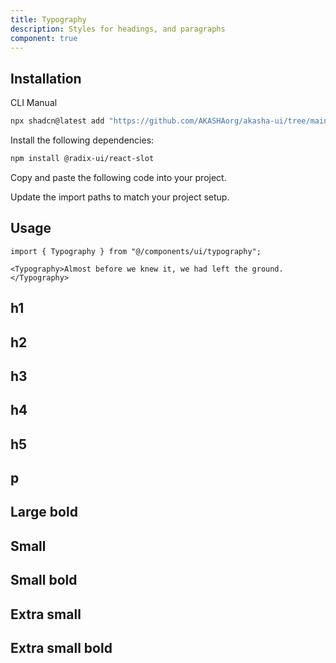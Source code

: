 ```yaml
---
title: Typography
description: Styles for headings, and paragraphs
component: true
---
```


<ComponentPreview
  name="typography-demo"
  description="A typography component."
/>

## Installation

<Tabs defaultValue="cli">

<TabsList>
  <TabsTrigger value="cli">CLI</TabsTrigger>
  <TabsTrigger value="manual">Manual</TabsTrigger>
</TabsList>
<TabsContent value="cli">

```bash
npx shadcn@latest add "https://github.com/AKASHAorg/akasha-ui/tree/main/public/r/styles/default/hero-badge.json"
```

</TabsContent>

<TabsContent value="manual">

<Steps>

<Step>Install the following dependencies:</Step>

```bash
npm install @radix-ui/react-slot
```

<Step>Copy and paste the following code into your project.</Step>

<ComponentSource name="typography" />

<Step>Update the import paths to match your project setup.</Step>

</Steps>

</TabsContent>

</Tabs>

## Usage

```tsx
import { Typography } from "@/components/ui/typography";
```

```tsx
<Typography>Almost before we knew it, we had left the ground.</Typography>
```

## h1

<ComponentPreview name="typography-h1" />

## h2

<ComponentPreview name="typography-h2" />

## h3

<ComponentPreview name="typography-h3" />

## h4

<ComponentPreview name="typography-h4" />

## h5

<ComponentPreview name="typography-h5" />

## p

<ComponentPreview name="typography-p" />

## Large bold

<ComponentPreview name="typography-large-bold" />

## Small

<ComponentPreview name="typography-small" />

## Small bold

<ComponentPreview name="typography-small-bold" />

## Extra small

<ComponentPreview name="typography-extra-small" />

## Extra small bold

<ComponentPreview name="typography-extra-small-bold" />
